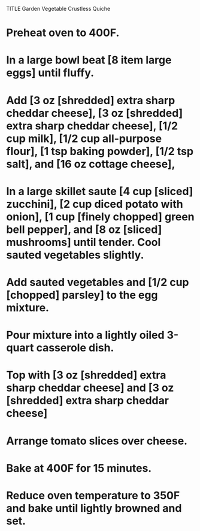 TITLE Garden Vegetable Crustless Quiche

# Preheat oven to 400F.
# In a large bowl beat [8 item large eggs] until fluffy.
# Add [3 oz [shredded] extra sharp cheddar cheese], [3 oz [shredded] extra sharp cheddar cheese], [1/2 cup milk], [1/2 cup all-purpose flour], [1 tsp baking powder], [1/2 tsp salt], and [16 oz cottage cheese],
# In a large skillet saute [4 cup [sliced] zucchini], [2 cup diced potato with onion], [1 cup [finely chopped] green bell pepper], and [8 oz [sliced] mushrooms] until tender. Cool sauted vegetables slightly.
# Add sauted vegetables and [1/2 cup [chopped] parsley] to the egg mixture.
# Pour mixture into a lightly oiled 3-quart casserole dish.
# Top with [3 oz [shredded] extra sharp cheddar cheese] and [3 oz [shredded] extra sharp cheddar cheese]
# Arrange tomato slices over cheese.
# Bake at 400F for 15 minutes.
# Reduce oven temperature to 350F and bake until lightly browned and set.
